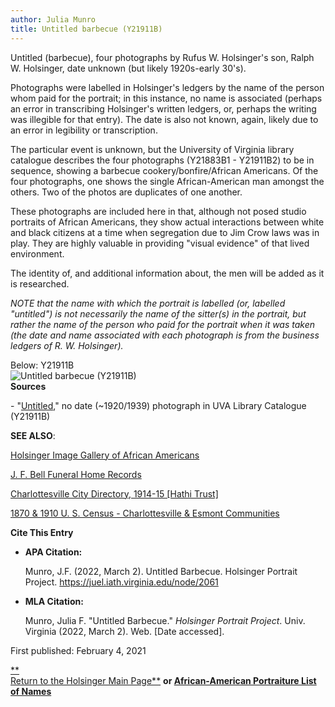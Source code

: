```yaml
---
author: Julia Munro
title: Untitled barbecue (Y21911B)
---
```

Untitled (barbecue), four photographs by Rufus W. Holsinger's son, Ralph W. Holsinger, date unknown (but likely 1920s-early 30's).

Photographs were labelled in Holsinger's ledgers by the name of the person whom paid for the portrait; in this instance, no name is associated (perhaps an error in transcribing Holsinger's written ledgers, or, perhaps the writing was illegible for that entry). The date is also not known, again, likely due to an error in legibility or transcription.

The particular event is unknown, but the University of Virginia library catalogue describes the four photographs (Y21883B1 - Y21911B2) to be in sequence, showing a barbecue cookery/bonfire/African Americans. Of the four photographs, one shows the single African-American man amongst the others. Two of the photos are duplicates of one another. 

These photographs are included here in that, although not posed studio portraits of African Americans, they show actual interactions between white and black citizens at a time when segregation due to Jim Crow laws was in play. They are highly valuable in providing "visual evidence" of that lived environment. 

The identity of, and additional information about, the men will be added as it is researched.

_NOTE that the name with which the portrait is labelled (or, labelled "untitled") is not necessarily the name of the sitter(s) in the portrait, but rather the name of the person who paid for the portrait when it was taken (the date and name associated with each photograph is from the business ledgers of R. W. Holsinger)._

Below: Y21911B  
![Untitled barbecue (Y21911B)](https://iiif.lib.virginia.edu/iiif/uva-lib:1051691/full/778,561/0/default.jpg "Untitled barbecue (Y21911B)")  
**Sources**

\- "[Untitled](https://v3.lib.virginia.edu/sources/images/items/uva-lib:1051691 "Untitled barbecue (Y21911B)")," no date (~1920/1939) photograph in UVA Library Catalogue (Y21911B) 

**SEE ALSO**:

[Holsinger Image Gallery of African Americans](http://rwholsingerphotos.org/images.php "Holsinger Image Gallery of African Americans")

[J. F. Bell Funeral Home Records](http://www2.vcdh.virginia.edu/afam/raceandplace/perl_scripts/funeral_search.html "J. F. Bell Funeral Home Database")

[Charlottesville City Directory, 1914-15 \[Hathi Trust\]](https://catalog.hathitrust.org/Record/101954103 "Charlottesville City Directory, 1914-15") 

[1870 & 1910 U. S. Census - Charlottesville & Esmont Communities](http://www2.vcdh.virginia.edu/afam/raceandplace/census/search_both.html "1870 & 1910 U. S. Census: Charlottesville and Esmont Communities")

**Cite This Entry**

*   **APA Citation:**
    
    Munro, J.F. (2022, March 2). Untitled Barbecue. Holsinger Portrait Project. https://juel.iath.virginia.edu/node/2061
    
*   **MLA Citation:**
    
    Munro, Julia F. "Untitled Barbecue." _Holsinger Portrait Project_. Univ. Virginia (2022, March 2). Web. \[Date accessed\].
    

  
First published: February 4, 2021

[**  
Return to the Holsinger Main Page**](http://juel.iath.virginia.edu/node/980) **or [African-American Portraiture List of Names](http://juel.iath.virginia.edu/node/996)**